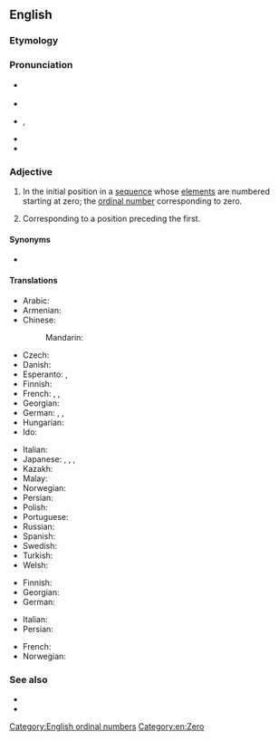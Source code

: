 ==English==
{{wikipedia}}
{{number box|en|0}}

===Etymology===
{{suffix|en|zero|th}}

===Pronunciation===
* {{a|UK|NZ|Aus}} {{IPA|en|/ˈzɪəɹəʊθ/}}
* {{audio|en|LL-Q1860 (eng)-Vealhurl-zeroth.wav|Audio (UK)}}
* {{a|US}} {{enPR|zîrʹōth(')|zēʹrōth(')}}, {{IPA|en|/ˈzɪɹ(ˌ)oʊθ/|/ˈzi(ˌ)ɹoʊθ/}}
* {{rhymes|en|ɪəɹəʊθ|iːɹəʊθ}}
* {{hyphenation|en|zeroth}}

===Adjective===
{{en-adj|-}}

# {{lb|en|mathematics}} In the initial position in a [[sequence]] whose [[element]]s are numbered starting at zero; the [[ordinal number]] corresponding to zero.
#: {{ux|en|The '''zeroth''' order polynomial approximation is constant.}}
# Corresponding to a position preceding the first.
#: {{ux|en|A and C are in equilibrium following the '''Zeroth''' Law of Thermodynamics.}}

====Synonyms====
* {{l|en|noughth}} {{q|rare}}

====Translations====
{{trans-top|ordinal number corresponding to zero}}
* Arabic: {{t|ar|صَافِر|m}}
* Armenian: {{t|hy|զրոերորդ}}
* Chinese:
*: Mandarin: {{t|cmn|第零|tr=dìlíng|sc=Hani}}
* Czech: {{t|cs|nultý|m}}
* Danish: {{t|da|nulte}}
* Esperanto: {{t+|eo|nula}}, {{t|eo|nulaj|p}}
* Finnish: {{t+|fi|nollas}}
* French: {{t+|fr|zérotième}}, {{t+|fr|nullième}}, {{t+|fr|zéroième}}
* Georgian: {{t|ka|ნულოვანი}}
* German: {{t+|de|nullter|m}}, {{t+|de|nullte|f}} {{qualifier|or masculine and neutral definite}}, {{t+|de|nulltes|n}}
* Hungarian: {{t+|hu|nulladik}}
* Ido: {{t|io|zeresma}}
{{trans-mid}}
* Italian: {{t+|it|zeresimo}}
* Japanese: {{t|ja|第零|tr=dairei|sc=Jpan}}, {{t|ja|第ゼロ|tr=dai-zero|sc=Jpan}}, {{t|ja|零番目|tr=reiban-me|sc=Jpan}}, {{t|ja|ゼロ番目|tr=zero-ban-me|sc=Jpan}}
* Kazakh: {{t|kk|нөлінші}}
* Malay: {{t|ms|kekosong}}
* Norwegian: {{t|no|nulte}}
* Persian: {{t|fa|صفرم|tr=sefrom|sc=fa-Arab}}
* Polish: {{t+|pl|zerowy|m}}
* Portuguese: {{t+|pt|zerésimo|m}}
* Russian: {{t+|ru|нулево́й}}
* Spanish: {{t+|es|cero|m}}
* Swedish: {{t+|sv|nollte}}
* Turkish: {{t+|tr|sıfırıncı}}
* Welsh: {{t|cy|serofed}}
{{trans-bottom}}

{{trans-top|corresponding to a position preceding the first}}
* Finnish: {{t+|fi|nollas}}
* Georgian: {{t|ka|ნულოვანი}}
* German: {{t+|de|nullte}}
{{trans-mid}}
* Italian: {{t+|it|zeresimo}}
* Persian: {{t|fa|صفرم|tr=sefrom|sc=fa-Arab}}
{{trans-bottom}}

{{checktrans-top}}
* French: {{t-check|fr|zeroième}}
* Norwegian: {{t-check|no|nulte}}
{{trans-mid}}
{{trans-bottom}}

===See also===
* {{l|en|null}}
* {{l|en|0th}}

[[Category:English ordinal numbers]]
[[Category:en:Zero]]